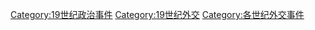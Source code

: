 [[Category:19世纪政治事件|Category:19世纪政治事件]]
[[Category:19世纪外交|Category:19世纪外交]]
[[Category:各世纪外交事件|Category:各世纪外交事件]]